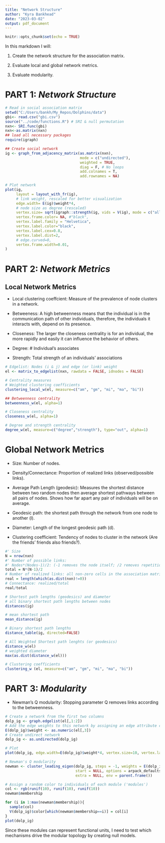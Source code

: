 ```yaml
---
title: "Network Structure"
author: "Kyra Bankhead"
date: "2023-03-02"
output: pdf_document
---
```


```r
knitr::opts_chunk$set(echo = TRUE)
```

In this markdown I will:

1. Create the network structure for the association matrix.

2. Evaluate local and global network metrics.

3. Evaluate modularity.


# PART 1: *Network Structure*

```r
# Read in social association matrix
setwd("C:/Users/bankh/My_Repos/Dolphins/data")
gbi<- read.csv("gbi.csv")
source("../code/functions.R") # SRI & null permutation
nxn<- SRI.func(gbi)
nxn<-as.matrix(nxn)
## load all necessary packages
require(igraph)

## Create social network
ig <- graph_from_adjacency_matrix(as.matrix(nxn),
                                  mode = c("undirected"),
                                  weighted = TRUE,
                                  diag = F, # No loops
                                  add.colnames = T,
                                  add.rownames = NA)

# Plot network
plot(ig,
     layout = layout_with_fr(ig),
     # link weight, rescaled for better visualization
     edge.width= E(ig)$weight*4,
     # node size as degree (rescaled)
     vertex.size= sqrt(igraph::strength(ig, vids = V(ig), mode = c("all"), loops = TRUE) *10 ),
     vertex.frame.color= NA, #"black",
     vertex.label.family = "Helvetica",
     vertex.label.color="black", 
     vertex.label.cex=0.8, 
     vertex.label.dist=2, 
     # edge.curved=0,
     vertex.frame.width=0.01,
)

```

# PART 2: *Network Metrics*

## Local Network Metrics

- Local clustering coeffcient: Measure of the prevalence of node clusters in a network.

- Betweeness: A high betweenness means that the individual is in the communication path of other individuals, therefore, the individuals it interacts with, depend on its presence.

- Closeness: The larger the closeness centrality is for an individual, the more rapidly and easily it can influence the behavior of others.

- Degree: # Individual’s associates

- Strength: Total strength of an individuals’ associations

```r
# Edgelist: Nodes (i & j) and edge (or link) weight
el <- matrix_to_edgelist(nxn, rawdata = FALSE, idnodes = FALSE)

# Centrality measures
# Weighted clustering coefficients
clustering_local_w(el, measure=c("am", "gm", "mi", "ma", "bi"))

## Betweenness centrality
betweenness_w(el, alpha=1)       

# Closeness centrality
closeness_w(el, alpha=1)

# Degree and strength centrality
degree_w(el, measure=c("degree","strength"), type="out", alpha=1)


```

# Global Network Metrics

- Size: Number of nodes.

- Density/Connectance: Proportion of realized links (observed/possible links).

- Average Path Length (geodesic): Measures the shortest distance between two random nodes then average shortest pathways between all pairs of nodes. Shows how far apart any pair of individuals will be on average.

- Geodesic path: the shortest path through the network from one node to another (l).

- Diameter: Length of the longest geodesic path (d).

- Clustering coefficient: Tendency of nodes to cluster in the network (Are the friends’ friends also friends?).


```r
#' Size
N = nrow(nxn)
#' Number of possible links: 
#' Nodes*(Nodes-1)/2: (-1 removes the node itself; /2 removes repetitions)
total = N*(N-1)/2
# Number of realized links: all non-zero cells in the association matrix
real = length(which(as.dist(nxn)!=0))
# Connectance: realized/total
real/total

# Shortest path lengths (geodesics) and diameter
# all binary shortest path lengths between nodes
distances(ig)

# mean shortest path
mean_distance(ig)

# Binary shortest path lengths
distance_table(ig, directed=FALSE)

# All Weighted Shortest path lenghts (or geodesics)
distance_w(el)
# weighted diameter
max(as.dist(distance_w(el)))

# Clustering coefficients
clustering_w (el, measure=c("am", "gm", "mi", "ma", "bi")) 

```

# PART 3: *Modularity*

- Newman's Q modularity: Stopping parameter Q removes links according to the betweenness. 

```r
# Create a network from the first two columns
dolp_ig <- graph.edgelist(el[,1:2])
# Add the edge weights to this network by assigning an edge attribute called 'weight'.
E(dolp_ig)$weight <- as.numeric(el[,3])
# Create undirect network
dolp_ig <- as.undirected(dolp_ig)

# Plot
plot(dolp_ig, edge.width=E(dolp_ig)$weight*4, vertex.size=10, vertex.label=NA, edge.curved=F)

# Newman's Q modularity
newman <- cluster_leading_eigen(dolp_ig, steps = -1, weights = E(dolp_ig)$weight, 
                                start = NULL, options = arpack_defaults, callback = NULL, 
                                extra = NULL, env = parent.frame())

# Assign a random color to individuals of each module ('modules')
col <- rgb(runif(10), runif(10), runif(10))
newman$membership

for (i in 1:max(newman$membership)){
  sample(col)
  V(dolp_ig)$color[which(newman$membership==i)] = col[i]
}
plot(dolp_ig)

```

Since these modules can represent functional units, I need to test which mechanisms drive the modular topology by creating null models.